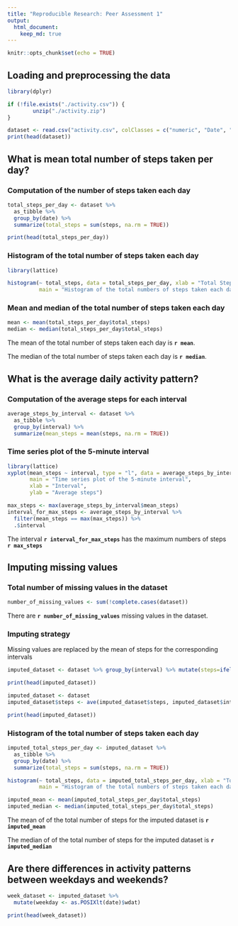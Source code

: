 ```yaml
---
title: "Reproducible Research: Peer Assessment 1"
output: 
  html_document:
    keep_md: true
---
```


```r
knitr::opts_chunk$set(echo = TRUE)
```


## Loading and preprocessing the data
```r
library(dplyr)

if (!file.exists("./activity.csv")) {
        unzip("./activity.zip")
}

dataset <- read.csv("activity.csv", colClasses = c("numeric", "Date", "numeric"))
print(head(dataset))
```



## What is mean total number of steps taken per day?

### Computation of the number of steps taken each day

```r

total_steps_per_day <- dataset %>%
  as_tibble %>%
  group_by(date) %>%
  summarize(total_steps = sum(steps, na.rm = TRUE))

print(head(total_steps_per_day))
```

### Histogram of the total number of steps taken each day

```r
library(lattice)

histogram(~ total_steps, data = total_steps_per_day, xlab = "Total Steps",
          main = "Histogram of the total numbers of steps taken each day")
```

### Mean and median of the total number of steps taken each day

```r
mean <- mean(total_steps_per_day$total_steps)
median <- median(total_steps_per_day$total_steps)
```
The mean of the total number of steps taken each day is **`r mean`**.

The median of the total number of steps taken each day is **`r median`**.

## What is the average daily activity pattern?

### Computation of the average steps for each interval

```r
average_steps_by_interval <- dataset %>%
  as_tibble %>%
  group_by(interval) %>%
  summarize(mean_steps = mean(steps, na.rm = TRUE))
```

### Time series plot of the 5-minute interval
```r
library(lattice)
xyplot(mean_steps ~ interval, type = "l", data = average_steps_by_interval,
       main = "Time series plot of the 5-minute interval",
       xlab = "Interval",
       ylab = "Average steps")
```

```r
max_steps <- max(average_steps_by_interval$mean_steps)
interval_for_max_steps <- average_steps_by_interval %>%
  filter(mean_steps == max(max_steps)) %>%
  .$interval
```

The interval **`r interval_for_max_steps`** has the maximum numbers of steps **`r max_steps`**

## Imputing missing values

### Total number of missing values in the dataset
```r
number_of_missing_values <- sum(!complete.cases(dataset))
```

There are **`r number_of_missing_values`** missing values in the dataset.

### Imputing strategy

Missing values are replaced by the mean of steps for the corresponding intervals

```r
imputed_dataset <- dataset %>% group_by(interval) %>% mutate(steps=ifelse(is.na(steps), mean(steps, na.rm = TRUE), steps))

print(head(imputed_dataset))
```

```r
imputed_dataset <- dataset
imputed_dataset$steps <- ave(imputed_dataset$steps, imputed_dataset$interval, FUN = function(x) {ifelse(is.na(x), mean(x, na.rm = TRUE), x)})

print(head(imputed_dataset))
```

### Histogram of the total number of steps taken each day

```r
imputed_total_steps_per_day <- imputed_dataset %>%
  as_tibble %>%
  group_by(date) %>%
  summarize(total_steps = sum(steps, na.rm = TRUE))

histogram(~ total_steps, data = imputed_total_steps_per_day, xlab = "Total Steps",
          main = "Histogram of the total numbers of steps taken each day")

imputed_mean <- mean(imputed_total_steps_per_day$total_steps)
imputed_median <- median(imputed_total_steps_per_day$total_steps)

```

The mean of of the total number of steps for the imputed dataset is **`r imputed_mean`**

The median of of the total number of steps for the imputed dataset is **`r imputed_median`**

## Are there differences in activity patterns between weekdays and weekends?

```r
week_dataset <- imputed_dataset %>%
  mutate(weekday <- as.POSIXlt(date)$wdat)

print(head(week_dataset))
```

